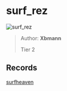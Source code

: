 
# surf_rez

![surf_rez](https://raw.githubusercontent.com/Sayt123/SurfMapPics/Maps-and-bonuses/csgo/surf_rez.jpg)

> Author: **Xbmann**
>
> Tier 2

## Records

[surfheaven](https://surfheaven.eu/map/surf_rez)
